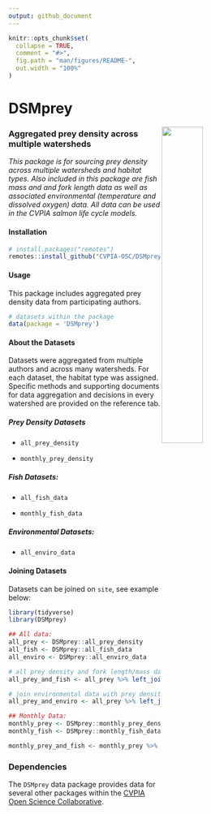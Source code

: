 ```yaml
---
output: github_document
---
```


<!-- README.md is generated from README.Rmd. Please edit that file -->

```r
knitr::opts_chunk$set(
  collapse = TRUE,
  comment = "#>",
  fig.path = "man/figures/README-",
  out.width = "100%"
)
```

# DSMprey

<img src="man/figures/cvpia_logo.jpg" align="right" width="40%"/>

### Aggregated prey density across multiple watersheds

*This package is for sourcing prey density across multiple watersheds and habitat types. Also included in this package are fish mass and and fork length data as well as associated environmental (temperature and dissolved oxygen) data. All data can be used in the CVPIA salmon life cycle models.*

#### Installation

``` r
# install.packages("remotes")
remotes::install_github("CVPIA-OSC/DSMprey")
```

#### Usage

This package includes aggregated prey density data from participating authors.

``` r
# datasets within the package
data(package = 'DSMprey')
```

#### About the Datasets

Datasets were aggregated from multiple authors and across many watersheds. For each dataset, the habitat type was assigned. Specific methods and supporting documents for data aggregation and decisions in every watershed are provided on the reference tab.

##### Prey Density Datasets

-   `all_prey_density`

-   `monthly_prey_density`

##### Fish Datasets:

-   `all_fish_data`

-   `monthly_fish_data`

##### Environmental Datasets:

-   `all_enviro_data`

#### Joining Datasets

Datasets can be joined on `site`, see example below:

```r
library(tidyverse)
library(DSMprey)

## All data: 
all_prey <- DSMprey::all_prey_density 
all_fish <- DSMprey::all_fish_data
all_enviro <- DSMprey::all_enviro_data 

# all prey density and fork length/mass data
all_prey_and_fish <- all_prey %>% left_join(all_fish) 

# join environmental data with prey density:
all_prey_and_enviro <- all_prey %>% left_join(all_enviro) 

## Monthly Data:
monthly_prey <- DSMprey::monthly_prey_density
monthly_fish <- DSMprey::monthly_fish_data

monthly_prey_and_fish <- monthly_prey %>% left_join(monthly_fish) 
```

### Dependencies

The `DSMprey` data package provides data for several other packages within the [CVPIA Open Science Collaborative](https://github.com/CVPIA-OSC).
